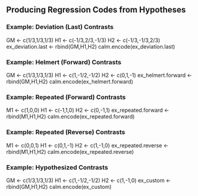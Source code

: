 
## Producing Regression Codes from Hypotheses

### Example: Deviation (Last) Contrasts

GM <- c(1/3,1/3,1/3)
H1 <- c(-1/3,2/3,-1/3)
H2 <- c(-1/3,-1/3,2/3)
ex_deviation.last <- rbind(GM,H1,H2)
calm.encode(ex_deviation.last)

### Example: Helmert (Forward) Contrasts

GM <- c(1/3,1/3,1/3)
H1 <- c(1,-1/2,-1/2)
H2 <- c(0,1,-1)
ex_helmert.forward <- rbind(GM,H1,H2)
calm.encode(ex_helmert.forward)

### Example: Repeated (Forward) Contrasts

M1 <- c(1,0,0)
H1 <- c(-1,1,0)
H2 <- c(0,-1,1)
ex_repeated.forward <- rbind(M1,H1,H2)
calm.encode(ex_repeated.forward)

### Example: Repeated (Reverse) Contrasts

M1 <- c(0,0,1)
H1 <- c(0,1,-1)
H2 <- c(1,-1,0)
ex_repeated.reverse <- rbind(M1,H1,H2)
calm.encode(ex_repeated.reverse)

### Example: Hypothesized Contrasts

GM <- c(1/3,1/3,1/3)
H1 <- c(1,-1/2,-1/2)
H2 <- c(1,-1,0)
ex_custom <- rbind(GM,H1,H2)
calm.encode(ex_custom)
